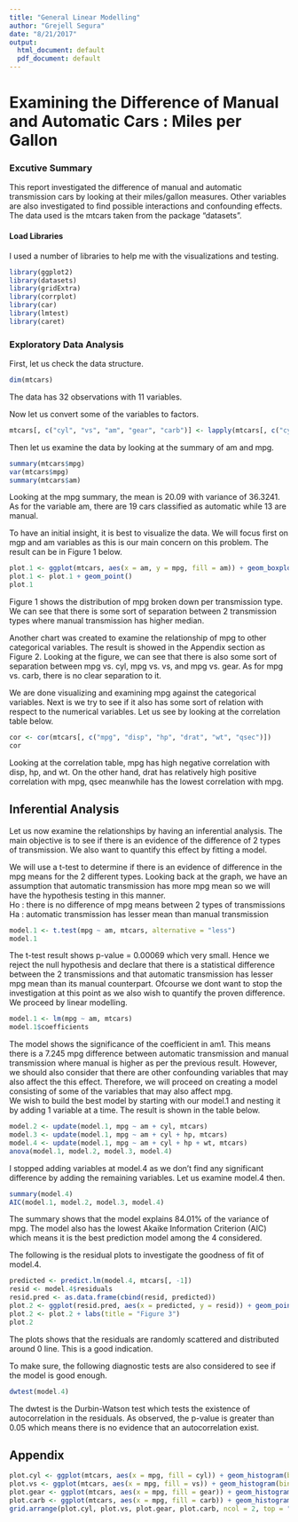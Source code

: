 ```yaml
---
title: "General Linear Modelling"
author: "Grejell Segura"
date: "8/21/2017"
output:
  html_document: default
  pdf_document: default
---
```


# Examining the Difference of Manual and Automatic Cars : Miles per Gallon

### Excutive Summary

This report investigated the difference of manual and automatic transmission cars by looking at their miles/gallon measures. Other variables are also investigated to find possible interactions and confounding effects. The data used is the mtcars taken from the package "datasets".

#### Load Libraries

I used a number of libraries to help me with the visualizations and testing.
```r
library(ggplot2)
library(datasets)
library(gridExtra)
library(corrplot)
library(car)
library(lmtest)
library(caret)
```

### Exploratory Data Analysis

First, let us check the data structure.
```r
dim(mtcars)
```

The data has 32 observations with 11 variables.

Now let us convert some of the variables to factors.
```r
mtcars[, c("cyl", "vs", "am", "gear", "carb")] <- lapply(mtcars[, c("cyl", "vs", "am", "gear", "carb")], as.factor)
```

Then let us examine the data by looking at the summary of am and mpg.
```r
summary(mtcars$mpg)
var(mtcars$mpg)
summary(mtcars$am)
```
Looking at the mpg summary, the mean is 20.09 with variance of 36.3241. As for the variable am, there are 19 cars classified as automatic while 13 are manual.

To have an initial insight, it is best to visualize the data. We will focus first on mgp and am variables as this is our main concern on this problem. The result can be in Figure 1 below.
```r
plot.1 <- ggplot(mtcars, aes(x = am, y = mpg, fill = am)) + geom_boxplot() + labs(title = "Figure 1")
plot.1 <- plot.1 + geom_point()
plot.1
```
  
Figure 1 shows the distribution of mpg broken down per transmission type. We can see that there is some sort of separation between 2 transmission types where manual transmission has higher median. 
  
Another chart was created to examine the relationship of mpg to other categorical variables. The result is showed in the Appendix section as Figure 2. Looking at the figure, we can see that there is also some sort of separation between mpg vs. cyl, mpg vs. vs, and mpg vs. gear. As for mpg vs. carb, there is no clear separation to it.
  
We are done visualizing and examining mpg against the categorical variables. Next is we try to see if it also has some sort of relation with respect to the numerical variables. Let us see by looking at the correlation table below.

```r
cor <- cor(mtcars[, c("mpg", "disp", "hp", "drat", "wt", "qsec")])
cor
```
  
Looking at the correlation table, mpg has high negative correlation with disp, hp, and wt. On the other hand, drat has relatively high positive correlation with mpg, qsec meanwhile has the lowest correlation with mpg.

## Inferential Analysis

Let us now examine the relationships by having an inferential analysis. The main objective is to see if there is an evidence of the difference of 2 types of transmission. We also want to quantify this effect by fitting a model.  
  
We will use a t-test to determine if there is an evidence of difference in the mpg means for the 2 different types. Looking back at the graph, we have an assumption that automatic transmission has more mpg mean so we will have the hypothesis testing in this manner.  
Ho : there is no difference of mpg means between 2 types of transmissions  
Ha : automatic transmission has lesser mean than manual transmission  

```r
model.1 <- t.test(mpg ~ am, mtcars, alternative = "less")
model.1
```

The t-test result shows p-value = 0.00069 which very small. Hence we reject the null hypothesis and declare that there is a statistical difference between the 2 transmissions and that automatic transmission has lesser mpg mean than its manual counterpart. Ofcourse we dont want to stop the investigation at this point as we also wish to quantify the proven difference. We proceed by linear modelling.

```r
model.1 <- lm(mpg ~ am, mtcars)
model.1$coefficients
```
  
The model shows the significance of the coefficient in am1. This means there is a 7.245 mpg difference between automatic transmission and manual transmission where manual is higher as per the previous result. However, we should also consider that there are other confounding variables that may also affect the this effect. Therefore, we will proceed on creating a model consisting of some of the variables that may also affect mpg.  
We wish to build the best model by starting with our model.1 and nesting it by adding 1 variable at a time. The result is shown in the table below.
```r
model.2 <- update(model.1, mpg ~ am + cyl, mtcars)
model.3 <- update(model.1, mpg ~ am + cyl + hp, mtcars)
model.4 <- update(model.1, mpg ~ am + cyl + hp + wt, mtcars)
anova(model.1, model.2, model.3, model.4)
```

I stopped adding variables at model.4 as we don't find any significant difference by adding the remaining variables. Let us examine model.4 then.

```r
summary(model.4)
AIC(model.1, model.2, model.3, model.4)
```
  
The summary shows that the model explains 84.01% of the variance of mpg. The model also has the lowest Akaike Information Criterion (AIC) which means it is the best prediction model among the 4 considered.  
  
The following is the residual plots to investigate the goodness of fit of model.4.
```r
predicted <- predict.lm(model.4, mtcars[, -1])
resid <- model.4$residuals
resid.pred <- as.data.frame(cbind(resid, predicted))
plot.2 <- ggplot(resid.pred, aes(x = predicted, y = resid)) + geom_point() + geom_hline(yintercept = 0)
plot.2 <- plot.2 + labs(title = "Figure 3")
plot.2
```
  
The plots shows that the residuals are randomly scattered and distributed around 0 line. This is a good indication.
  
To make sure, the following diagnostic tests are also considered to see if the model is good enough.
```r
dwtest(model.4)
```
  
The dwtest is the Durbin-Watson test which tests the existence of autocorrelation in the residuals. As observed, the p-value is greater than 0.05 which means there is no evidence that an autocorrelation exist.  
  

## Appendix

```r
plot.cyl <- ggplot(mtcars, aes(x = mpg, fill = cyl)) + geom_histogram(bins = 32)
plot.vs <- ggplot(mtcars, aes(x = mpg, fill = vs)) + geom_histogram(bins = 32)
plot.gear <- ggplot(mtcars, aes(x = mpg, fill = gear)) + geom_histogram(bins = 32)
plot.carb <- ggplot(mtcars, aes(x = mpg, fill = carb)) + geom_histogram(bins = 32)
grid.arrange(plot.cyl, plot.vs, plot.gear, plot.carb, ncol = 2, top = "Figure 2")
```
